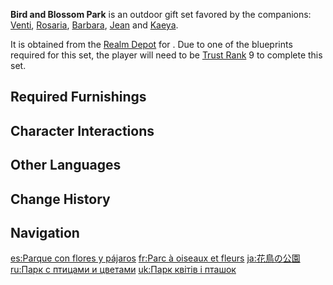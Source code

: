 {{Furnishing Infobox
|id             = 350041
|image          = Furnishing Set Bird and Blossom Park Display.png
|category       = Outdoor Set
|subcategory    = Gift Set
|quality        = 4
|adeptal_energy = 500
|load           = 1,165
|description    = A [[Mondstadt]]-style park lined with lush hedgerows and sturdy trees that surround a fountain. A passing breeze is sure to carry the lovely fragrances enjoyed by finches and butterflies.<br>In the eyes of some poets, flowers and birds are a symbol of goodness and nature. As such, bards will sometimes sing by the fountains, which often attracts the attention of passers-by &mdash; and their various pets, of course.
|blueprint      = Realm Depot
}}
'''Bird and Blossom Park''' is an outdoor gift set favored by the companions: [[Venti]], [[Rosaria]], [[Barbara]], [[Jean]] and [[Kaeya]].

It is obtained from the [[Realm Depot]] for {{Item|Realm Currency|24|x=240}}. Due to one of the blueprints required for this set, the player will need to be [[Trust Rank]] 9 to complete this set.

==Required Furnishings==
{{Recipe
|type = Gift Set
|"The Color of the Wind" = 1
|Overgrown Wildvest = 2
|Smooth Stone Bench = 2
|Smooth Wooden Bench = 3
|Bird and Blossom Design Fountain = 1
|Mature Cuihua Tree = 1
|Wrought Iron Carved Street Light = 1
|Blooming Hedge = 4
|Stone Cup-Shaped Pool = 1
|sort = "The Color of the Wind";Overgrown Wildvest;Smooth Stone Bench;Smooth Wooden Bench;Bird and Blossom Design Fountain;Mature Cuihua Tree;Wrought Iron Carved Street Light;Blooming Hedge;Stone Cup-Shaped Pool
|yield = 0
}}

==Character Interactions==
{{Gift Set Character Interactions
|character_1 = Venti
|rewards_1   = Primogem*20;Vayuda Turquoise Fragment*1;Mora*20,000
|character_2 = Rosaria
|rewards_2   = Primogem*20;Shivada Jade Fragment*1;Mora*20,000
|character_3 = Barbara
|rewards_3   = Primogem*20;Guide to Freedom*2;Mora*20,000
|character_4 = Jean
|rewards_4   = Primogem*20;Guide to Resistance*2;Mora*20,000
|character_5 = Kaeya
|rewards_5   = Primogem*20;Shivada Jade Fragment*1;Mora*20,000
|set = Bird and Blossom Park
}}

==Other Languages==
{{Other Languages
|en      = Bird and Blossom Park
|zhs     = 花鸟公园
|zhs_rm  = Huāniǎo Gōngyuán
|zht     = 花鳥公園
|zht_rm  = Huāniǎo Gōngyuán
|zh_tl   = Flower and Bird Park
|ja      = 花鳥の公園
|ja_rm   = Kachou no Kouen
|ja_tl   = Flower and Bird Park
|ko      = 꽃과 새의 공원
|ko_rm   = Kkot-gwa Sae-ui Gongwon
|ko_tl   = Flower and Bird Park
|es      = Parque con flores y pájaros
|es_tl   = Park with Flowers and Birds
|fr      = Parc à oiseaux et fleurs
|fr_tl   = Bird and Flower Park
|ru      = Парк с птицами и цветами
|ru_tl   = Park with Birds and Flowers
|th      = สวนนกน้อยในดงดอกไม้
|th_rm   = 
|th_tl   = 
|vi      = Công Viên Hoa Và Chim
|vi_tl   = 
|de      = Park der Vögel und Blüten
|de_tl   = Park of Birds and Blossoms
|id      = Taman Burung dan Bunga
|id_tl   = Bird and Flower Park
|pt      = Pomar de Flores e Pássaros
|pt_tl   = 
|tr      = Kuşlar ve Çiçekler Parkı
|tr_tl   = 
|it      = Parco di fiori e uccelli
|it_tl   = Park of Flowers and Birds
}}

==Change History==
{{Change History|1.6}}

==Navigation==
{{Furnishing Navbox/Sets|type=gift}}

[[es:Parque con flores y pájaros]]
[[fr:Parc à oiseaux et fleurs]]
[[ja:花鳥の公園]]
[[ru:Парк с птицами и цветами]]
[[uk:Парк квітів і пташок]]